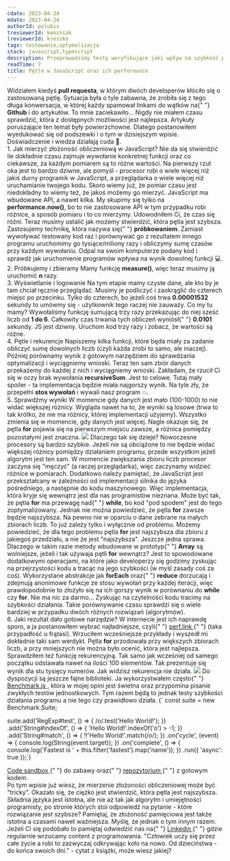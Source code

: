 ```yaml
---
cdate: 2023-04-24
mdate: 2023-04-24
authorId: polubis
treviewerId: kwozniak
lreviewerId: kreszko
tags: testowanie,optymalizacja
stack: javascript,typescript
description: Przeprowadzimy testy weryfikujące jaki wpływ na szybkość programu mogą mieć różne pętle w JavaScript.
readTime: 7
title: Pętle w JavaScript oraz ich performance
---
```


<Prelude label="Wstęp">
  <M>
    Widziałem kiedyś <B>pull requesta</B>, w którym dwóch developerów kłóciło
    się o zastosowaną pętlę. Sytuacja była o tyle zabawna, że zrobiła się z tego
    długa konwersacja, w której każdy spamował linkami do wątków na{" "}
    <B>Github</B> i do artykułów.
  </M>
  <M>
    To mnie zaciekawiło... Nigdy nie miałem czasu sprawdzić, która z dostępnych
    możliwości jest najlepsza. Artykuły poruszające ten temat były
    powierzchowne. Dlatego postanowiłem wyedukować się od podszewki i o tym w
    dzisiejszym wpisie.
  </M>
  <Hint hasBg>Doświadczenie i wiedza działają cuda 🚀.</Hint>
</Prelude>

<Section>
  <XL>1. Jak mierzyć złożoność obliczeniową w JavaScript?</XL>
  <M>
    Nie da się stwierdzić ile dokładnie czasu zajmuje wywołanie konkretnej
    funkcji oraz co ciekawsze, za każdym pomiarem są to różne wartości. Na
    pierwszy rzut oka jest to bardzo dziwne, ale pomyśl - procesor robi o wiele
    więcej niż jakiś durny programik w JavaScript, a przeglądarka o wiele więcej
    niż uruchamianie twojego kodu.
  </M>
  <M>
    Skoro wiemy już, że pomiar czasu jest niedokładny to wiemy też, że jakoś
    możemy go mierzyć. JavaScript ma wbudowane API, a nawet kilka. My skupimy
    się tylko na <B>performance.now()</B>, bo to nie zastosowane API w tym
    przypadku robi różnice, a sposób pomiaru i to co mierzymy.
  </M>
  <Snippet
    linesCount={10}
    description="Funkcja mierząca czas trwania dowolnej innej funkcji"
    src="https://raw.githubusercontent.com/polubis/loops-performance-in-javascript/main/src/performance/measure.ts"
  />
  <Snippet
    linesCount={12}
    description="Przykładowe wykorzystanie funkcji measure"
    src="https://raw.githubusercontent.com/polubis/loops-performance-in-javascript/main/src/snippets/memory-used.ts"
  />
  <M>
    Udowodniłem Ci, że czas się różni. Teraz musimy ustalić jak możemy
    stwierdzić, która pętla jest szybsza. Zastosujemy technikę, która nazywa się{" "}
    <B>próbkowaniem</B>. Zamiast wywoływać testowany kod raz i porównywać go z
    rezultatem innego programu uruchomimy go tysiące/miliony razy i obliczymy
    sumę czasów przy każdym wywołaniu.
  </M>
  <Hint hasBg>
    Odpal na swoim komputerze podany kod i sprawdź jak uruchomienie programów
    wpływa na wynik dowolnej funkcji 💻.
  </Hint>
</Section>

<Section>
  <XL>2. Próbkujemy i zbieramy</XL>
  <M>
    Mamy funkcję <B>measure()</B>, więc teraz musimy ją uruchomić <B>n</B> razy.
  </M>
  <Snippet
    linesCount={22}
    description="Funkcja do zbierania wyników"
    src="https://raw.githubusercontent.com/polubis/loops-performance-in-javascript/main/src/performance/run-probes.ts"
  />
  <Snippet
    linesCount={12}
    description="Wykorzystanie funkcji runProbes()"
    src="https://raw.githubusercontent.com/polubis/loops-performance-in-javascript/main/src/snippets/run-probes-used.ts"
  />
</Section>

<Section>
  <XL>3. Wyświetlanie i logowanie</XL>
  <M>
    Na tym etapie mamy czyste dane, ale kto by je tam chciał ręcznie przeglądać.
    Musimy je podliczyć i zaokrąglić do czterech miejsc po przecinku. Tylko do
    czterech, bo jeżeli coś trwa <B>0.00001532</B> sekundy to umówmy się -
    użytkownik tego raczej nie zauważy.
  </M>
  <Snippet
    linesCount={31}
    description="Funkcja do podsumowania wyniku"
    src="https://raw.githubusercontent.com/polubis/loops-performance-in-javascript/main/src/performance/summarize.ts"
  />
  <Snippet
    linesCount={23}
    description="Mamy rezultat"
    src="https://raw.githubusercontent.com/polubis/loops-performance-in-javascript/main/src/snippets/summary-used.ts"
  />
  <M>
    Co my tu mamy? Wywołaliśmy funkcję sumującą trzy razy przekazując do niej
    sześć liczb od <B>1 do 6</B>. Całkowity czas trwania tych obliczeń wyniósł{" "}
    <B>0.0101</B> sekundy.
  </M>
  <Hint hasBg>
    JS jest dziwny. Uruchom kod trzy razy i zobacz, że wartości są różne.
  </Hint>
</Section>

<Section>
  <XL>4. Pętle i rekurencje</XL>
  <M>
    Napiszemy kilka funkcji, które będa miały za zadanie obliczyć sumę dowolnych
    liczb (czyli każda zrobi to samo, ale inaczej). Później porównamy wynik z
    gotowym narzędziem do sprawdzania optymalizacji i wyciągniemy wnioski.
  </M>
  <Snippet
    linesCount={49}
    description="Masz jakiegoś faworyta?"
    src="https://raw.githubusercontent.com/polubis/loops-performance-in-javascript/main/src/sum.ts"
  />
  <M>
    Teraz ten sam zbiór danych przekażemy do każdej z nich i wyciągniemy
    wnioski.
  </M>
  <Snippet
    linesCount={82}
    description="Pokazujemy rezultat i dajemy możliwość zmiany parametrów"
    src="https://raw.githubusercontent.com/polubis/loops-performance-in-javascript/main/src/App.tsx"
  />
  <M>
    Zakładam, że rzucił Ci się w oczy brak wywołania <B>recursiveSum</B>. Jest
    to celowe. Tutaj mały spoiler - ta implementacja będzie miała najgorszy
    wynik. Na tyle zły, że przepełni <B>stos wywołań</B> i wywali nasz program
    💥.
  </M>
</Section>

<Section>
  <XL>5. Sprawdźmy wyniki</XL>
  <M>
    W momencie gdy danych jest mało (100-1000) to nie widać większej różnicy.
    Wygląda nawet na to, że wyniki są losowe (trwa to tak krótko, że nie ma
    różnicy, której implementacji użyjemy). Wszystko zmienia się w momencie, gdy
    danych jest więcej. Nagle okazuje się, że pętla <B>for</B> pojawia się na
    pierwszym miejscu zawsze, a różnica pomiędzy pozostałymi jest znaczna.
  </M>
  <Img
    border
    src="/assets/loops-performance-in-javascript/demo.gif"
    description="Testy w naszej mini apce"
  />
  <M>
    Dlaczego tak się dzieje? Nowoczesne procesory są bardzo szybkie. Jeżeli nie
    są obciążone to nie będzie widać większej różnicy pomiędzy działaniem
    programu, przede wszystkim jeżeli algorytm jest ten sam. W momencie
    zwiększania zbioru liczb procesor zaczyna się "męczyć" (a raczej
    przeglądarka), więc zaczynamy widzieć różnice w pomiarach.
  </M>
  <M>
    Dodatkowo należy pamiętać, że JavaScript jest przekształcany w zależności od
    implementacji silnika do języka pośredniego, a następnie do kodu
    maszynowego. Więc implementacja, która kryje się wewnątrz jest dla nas
    programistów nieznana. Może być tak, że pętla <B>for</B> ma przewagę nad{" "}
    <B>while</B>, bo kod "pod spodem" jest do tego zoptymalizowany.
  </M>
  <M>
    Jednak nie można powiedzieć, że pętla <B>for</B> zawsze będzie najszybsza.
    Na pewno nie w oparciu o dane zebrane na małych zbiorach liczb. To już
    zależy tylko i wyłącznie od problemu. Możemy powiedzieć, że dla tego
    problemu pętla <B>for</B> jest najszybsza dla zbioru z jakiegoś przedziału,
    a nie że jest "najszybsza".
  </M>
  <M>
    Jeszcze jedna sprawa. Dlaczego w takim razie metody wbudowane w prototyp{" "}
    <B>Array</B> są wolniejsze, jeżeli i tak używaja pętli <B>for</B> wewnątrz?
    Jest to spowodowane dodatkowymi operacjami, na które jako developerzy się
    godzimy zyskując na przejrzystości kodu a tracąc na jego szybkości (w myśl
    zasady coś za coś). Wykorzystane abstrakcje jak <B>forEach</B> oraz{" "}
    <B>reduce</B> dorzucają i zdejmują anonimowe funkcje ze stosu wywołań przy
    każdej iteracji, więc prawdopodobnie to złożyło się na ich gorszy wynik w
    porównaniu do <B>while</B> czy <B>for</B>.
  </M>
  <Hint hasBg>
    Nie ma nic za darmo... Zyskując na czytelności kodu tracimy na szybkości
    działania.
  </Hint>
  <Hint hasBg>
    Takie porównywanie czasu sprawdzi się o wiele bardziej w przypadku dwóch
    różnych rozwiązań (algorytmów).
  </Hint>
</Section>

<Section>
  <XL>6. Jaki rezultat dało gotowe narzędzie?</XL>
  <M>
    W internecie jest ich naprawdę sporo, a ja postanowiłem wybrać
    najładniejsze, czyli{" "}
    <A href="https://perf.link/" outside>
      perf.link
    </A>{" "}
    (taka przypadłość u frątasi). Wrzuciłem wcześniejsze przykłady i wyszedł mi
    dokładnie taki sam werdykt. Pętla <B>for</B> przodowała przy większych
    zbiorach liczb, a przy mniejszych nie można było ocenić, która jest
    najlepsza. Sprawdziłem też funkcję rekurencyjną. Tak samo jak wcześniej od
    samego początku odstawała nawet na ilości 100 elementów. Tak prezentuje się
    wynik dla stu tysięcy numerów.
  </M>
  <Hint hasBg>Jak widzisz rekurencja nie działa.</Hint>
  <Img
    border
    src="/assets/loops-performance-in-javascript/perf.jpg"
    description="Wniosek jest ten sam"
  />
  <M>
    Do dyspozycji są jeszcze fajne biblioteki. Ja wykorzystwałem często{" "}
    <A href="https://benchmarkjs.com/" outside>
      Benchmark.js
    </A>
    , która w mojej opini jest świetna oraz przypomina pisanie zwykłych testów jednostkowych.
    Tym razem będą to jednak testy szybkości działania programu a nie tego czy prawidłowo
    działa.
  </M>
  <Snippet description="Pięknie to wygląda">
    {`
    const suite = new Benchmark.Suite;
    
suite.add('RegExp#test', () => {
  /o/.test('Hello World!');
})
.add('String#indexOf', () => {
  'Hello World!'.indexOf('o') > -1;
})
.add('String#match', () => {
  !!'Hello World!'.match(/o/);
})
.on('cycle', (event) => {
  console.log(String(event.target));
})
.on('complete', () => {
  console.log('Fastest is ' + this.filter('fastest').map('name'));
})
.run({ 'async': true });`}
  </Snippet>
</Section>

<Example>
  <M>
    <A
      href="https://codesandbox.io/p/github/polubis/loops-performance-in-javascript/main?file=%2Fsrc%2FApp.tsx&selection=%5B%7B%22endColumn%22%3A13%2C%22endLineNumber%22%3A37%2C%22startColumn%22%3A13%2C%22startLineNumber%22%3A37%7D%5D&workspace=%257B%2522activeFilepath%2522%253A%2522%252Fsrc%252Fsum.ts%2522%252C%2522openFiles%2522%253A%255B%2522%252Fsrc%252FApp.tsx%2522%252C%2522%252Fsrc%252Fperformance%252Fsummarize.ts%2522%252C%2522%252Fsrc%252Fperformance%252Frun-probes.ts%2522%252C%2522%252Fsrc%252Fsnippets%252Frun-probes-used.ts%2522%252C%2522%252Fsrc%252Fsum.ts%2522%252C%2522%252Fsrc%252Fsnippets%252Fsummary-used.ts%2522%255D%252C%2522sidebarPanel%2522%253A%2522EXPLORER%2522%252C%2522gitSidebarPanel%2522%253A%2522COMMIT%2522%252C%2522spaces%2522%253A%257B%2522clgne8f5s043d356qd2gxmgto%2522%253A%257B%2522key%2522%253A%2522clgne8f5s043d356qd2gxmgto%2522%252C%2522devtools%2522%253A%255B%257B%2522type%2522%253A%2522PREVIEW%2522%252C%2522taskId%2522%253A%2522start%2522%252C%2522port%2522%253A3000%252C%2522key%2522%253A%2522clgne8jkc0450356q218ukqxi%2522%252C%2522isMinimized%2522%253Afalse%257D%252C%257B%2522type%2522%253A%2522TASK_LOG%2522%252C%2522taskId%2522%253A%2522start%2522%252C%2522key%2522%253A%2522clgnea0u405c3356q85mp2ehc%2522%252C%2522isMinimized%2522%253Atrue%257D%255D%252C%2522name%2522%253A%2522start%2520Preview%2522%257D%257D%252C%2522currentSpace%2522%253A%2522clgne8f5s043d356qd2gxmgto%2522%252C%2522spacesOrder%2522%253A%255B%2522clgne8f5s043d356qd2gxmgto%2522%255D%252C%2522hideCodeEditor%2522%253Afalse%257D
"
      outside
    >
      Code sandbox
    </A>{" "}
    do zabawy oraz{" "}
    <A
      href="https://github.com/polubis/loops-performance-in-javascript"
      outside
    >
      repozytorium
    </A>{" "}
    z gotowym kodem.
  </M>
</Example>

<Summary label="Podsumowanie">
  <M>
    Po tym wpisie już wiesz, że mierzenie złożoności obliczeniowej może być
    "tricky". Okazało się, że ciężko jest stwierdzić, która pętla jest
    najszybsza.
  </M>
  <M>
    Składnia języka jest istotna, ale nie aż tak jak algorytm i umiejętności
    programisty, po stronie których stoi odpowiedź na pytanie - które
    rozwiązanie jest szybsze?
  </M>
  <M>
    Pamiętaj, że złożoność pamięciowa jest także istotna a czasami nawet
    ważniejsza. Myślę, że jednak o tym innym razem.
  </M>
  <M>
    Jeżeli Ci się podobało to pamiętaj odwiedzić nas na{" "}
    <A href="https://www.linkedin.com/company/greenon-software/" outside>
      Linkedin
    </A>{" "}
    gdzie regularnie wrzucamy content z programowania.
  </M>
  <Hint hasBg>
    "Człowiek uczy się przez całe życie a robi to zazwyczaj odkrywając koło na
    nowo. Od dzieciństwa - do końca swoich dni." - cytat z książki, może wiesz
    jakiej?
  </Hint>
</Summary>
